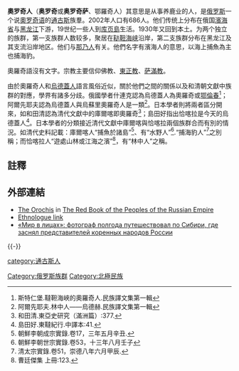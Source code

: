 {{expand|time=2010-06-26T13:28:54+00:00}}
{{Infobox ethnic group|
|group=鄂羅奇人<br>Orochs<br><small>Nani</small>
|image=
|poptime= 1,000 (est.)
|popplace=
|region1  = {{flag|Russia}} 
*[[哈巴罗夫斯克边疆区|哈巴罗夫斯克边疆区]]: 426 
*[[马加丹州|马加丹州]]: 126 
*[[萨哈林州|萨哈林州]]: 42 
*[[滨海边疆区|滨海边疆区]]: 24 
|pop1     = 596
|ref1     = <ref>[http://www.perepis-2010.ru/results_of_the_census/tab5.xls Russian Census 2010: Population by ethnicity] {{webarchive|url=https://web.archive.org/web/20120424000000/http://www.perepis-2010.ru/results_of_the_census/tab5.xls |date=2012-04-24 }} {{ru icon}}</ref>
|region2  = {{flag|Ukraine}} 
|pop2     = 288 [[Ukrainian_Census_(2001)|(2001)]]
|ref2     = 
|langs= [[奥罗奇语|奥罗奇语]]、[[俄語|俄語]]
|rels=[[萨满教|萨满教]]、[[俄罗斯正教会|俄罗斯正教会]]、[[佛教|佛教]]
|related= [[阿伊努人|阿伊努人]]、[[尼夫赫人|尼夫赫人]]、[[伊捷尔缅族|伊捷尔缅族]]、[[鄂溫人|鄂溫人]]、[[科里亚克族|科里亚克族]]、[[鄂温克族|鄂温克族]]、[[烏爾奇人|烏爾奇人]]、[[赫哲族|赫哲族]]、[[鄂罗克人|鄂罗克人]]、[[乌德盖人|乌德盖人]]、[[鄂倫春人|鄂倫春人]]
}}

'''奧罗奇人'''（'''奥罗奇'''或'''奥罗奇萨'''、鄂羅奇人）其意思是从事养鹿业的人，是[[俄罗斯|俄罗斯]]一个说[[奧罗奇语|奧罗奇语]]的[[通古斯|通古斯]]族羣。2002年人口有686人。他们传统上分布在俄国[[濱海省|濱海省]]与[[黑龙江|黑龙江]]下游，19世纪一些人到[[库页島|库页島]]生活。1930年又回到本土。为两个独立的族群，第一支族群人数较多，聚居在[[鞑靼海峡|鞑靼海峡]]沿岸，第二支族群分布在黑龙江及其支流沿岸地区。他们与[[那乃人|那乃人]]有关。他們名字有濱海人的意思，以海上捕魚為主也捕海豹。

奧羅奇語沒有文字。宗教主要信仰佛教、[[東正教|東正教]]、[[萨滿教|萨滿教]]。

由於奧羅奇人和[[烏德蓋人|烏德蓋人]]語言風俗近似，關於他們之間的關係以及和清朝文獻中族群的對應，學界有諸多分歧。俄國學者什連克認為烏德蓋人為奧羅奇或[[鄂倫春|鄂倫春]]<ref>斯特仁堡.韃靼海峽的奧羅奇人.民族譯文集第一輯</ref>；阿爾先耶夫認為烏德蓋人與烏蘇里奧羅奇人是一類<ref>阿爾先耶夫.林中人——烏德赫.民族譯文集第一輯</ref>。日本學者則將兩者區分開來，如和田清認為清代文獻中的庫爾喀即奧羅奇<ref>和田清.東亞史研究（滿洲篇）:377.</ref>；島田好指出恰喀拉是今天的烏德蓋人<ref>島田好.東韃紀行.中譯本:41.</ref>。日本學者的分類接近清代文獻中庫爾喀與恰喀拉兩個族群合而有別的情況。如清代史料記載：庫爾喀人“捕魚於諸島”<ref>朝鮮李朝成宗實錄.卷17，三年五月辛丑.</ref>、有“水野人”<ref>朝鮮李朝世宗實錄.卷53，十三年八月壬子</ref>.“捕海豹人”<ref>清太宗實錄.卷51，崇德八年六月甲辰.</ref>之別稱；而恰喀拉人“遊處山林或江海之濱”<ref>曹廷傑集 上冊:123.</ref>，有“林中人”之稱。

==註釋==
{{reflist|2}}

==外部連結==
* [http://www.eki.ee/books/redbook/orochis.shtml The Orochis] {{Wayback|url=http://www.eki.ee/books/redbook/orochis.shtml |date=20201127015509 }} in [[The_Red_Book_of_the_Peoples_of_the_Russian_Empire|The Red Book of the Peoples of the Russian Empire]]
* [http://www.ethnologue.com/show_language.asp?code=oac Ethnologue link] {{Wayback|url=http://www.ethnologue.com/show_language.asp?code=oac |date=20120812210425 }}
*[https://twizz.ru/mir-licax-fotograf-polgoda-puteshestvoval-sibiri-338025/?fbclid=IwAR3_iBxNRtcocVRqmVaQ15poIVoz3TVZ9dmCEePTlg8BfHSslRMJKyo25W0 «Мир в лицах»: фотограф полгода путешествовал по Сибири, где заснял представителей коренных народов России] {{Wayback|url=https://twizz.ru/mir-licax-fotograf-polgoda-puteshestvoval-sibiri-338025/?fbclid=IwAR3_iBxNRtcocVRqmVaQ15poIVoz3TVZ9dmCEePTlg8BfHSslRMJKyo25W0 |date=20220116053321 }}
{{-}}
{{Tungusic peoples|state=collapsed}}
{{俄罗斯民族|state=collapsed}}

{{Authority control}}
[[Category:俄罗斯族群|Category:俄罗斯族群]]
[[category:通古斯人|category:通古斯人]]
[[Category:北極民族|Category:北極民族]]